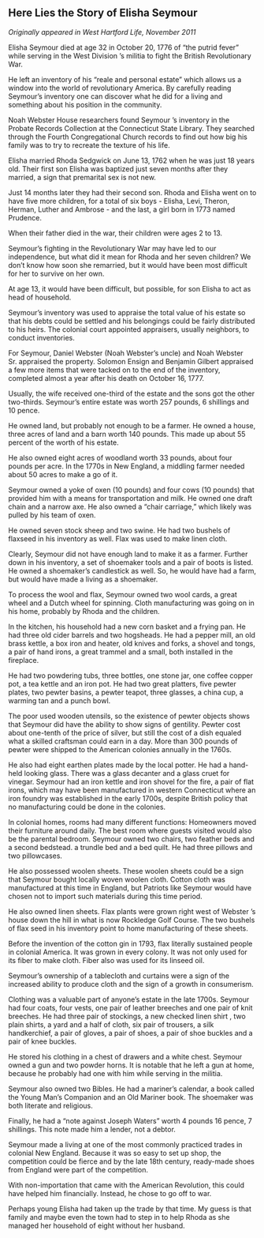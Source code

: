 ## Here Lies the Story of Elisha Seymour {-}

*Originally appeared in West Hartford Life, November 2011*

Elisha Seymour died at age 32 in October 20, 1776 of “the putrid fever" while serving in the West Division 's militia to fight the British Revolutionary War.

He left an inventory of his "reale and personal estate" which allows us a window into the world of revolutionary America. By carefully reading Seymour's inventory one can discover what he did for a living and something about his position in the community.

Noah Webster House researchers found Seymour 's inventory in the Probate Records Collection at the Connecticut State Library. They searched through the Fourth Congregational Church records to find out how big his family was to try to recreate the texture of his life.

Elisha married Rhoda Sedgwick on June 13, 1762 when he was just 18 years old. Their first son Elisha was baptized just seven months after they married, a sign that premarital sex is not new.

Just 14 months later they had their second son. Rhoda and Elisha went on to have five more children, for a total of six boys - Elisha, Levi, Theron, Herman, Luther and Ambrose - and the last, a girl born in 1773 named Prudence.

When their father died in the war, their children were ages 2 to 13.

Seymour's fighting in the Revolutionary War may have led to our independence, but what did it mean for Rhoda and her seven children? We don't know how soon she remarried, but it would have been most difficult for her to survive on her own.

At age 13, it would have been difficult, but possible, for son Elisha to act as head of household.

Seymour's inventory was used to appraise the total value of his estate so that his debts could be settled and his belongings could be fairly distributed to his heirs. The colonial court appointed appraisers, usually neighbors, to conduct inventories.

For Seymour, Daniel Webster (Noah Webster's uncle) and Noah Webster Sr. appraised the property. Solomon Ensign and Benjamin Gilbert appraised a few more items that were tacked on to the end of the inventory, completed almost a year after his death on October 16, 1777.

Usually, the wife received one-third of the estate and the sons got the other two-thirds. Seymour's entire estate was worth 257 pounds, 6 shillings and 10 pence.

He owned land, but probably not enough to be a farmer. He owned a house, three acres of land and a barn worth 140 pounds. This made up about 55 percent of the worth of his estate.

He also owned eight acres of woodland worth 33 pounds, about four pounds per acre. In the 1770s in New England, a middling farmer needed about 50 acres to make a go of it.

Seymour owned a yoke of oxen (10 pounds) and four cows (10 pounds) that provided him with a means for transportation and milk. He owned one draft chain and a narrow axe. He also owned a "chair carriage," which likely was pulled by his team of oxen.

He owned seven stock sheep and two swine. He had two bushels of flaxseed in his inventory as well. Flax was used to make linen cloth.

Clearly, Seymour did not have enough land to make it as a farmer. Further down in his inventory, a set of shoemaker tools and a pair of boots is listed. He owned a shoemaker’s candlestick as well. So, he would have had a farm, but would have made a living as a shoemaker.

To process the wool and flax, Seymour owned two wool cards, a great wheel and a Dutch wheel for spinning. Cloth manufacturing was going on in his home, probably by Rhoda and the children.

In the kitchen, his household had a new corn basket and a frying pan. He had three old cider barrels and two hogsheads. He had a pepper mill, an old brass kettle, a box iron and heater, old knives and forks, a shovel and tongs, a pair of hand irons, a great trammel and a small, both installed in the fireplace.

He had two powdering tubs, three bottles, one stone jar, one coffee copper pot, a tea kettle and an iron pot. He had two great platters, five pewter plates, two pewter basins, a pewter teapot, three glasses, a china cup, a warming tan and a punch bowl.

The poor used wooden utensils, so the existence of pewter objects shows that Seymour did have the ability to show signs of gentility. Pewter cost about one-tenth of the price of silver, but still the cost of a dish equaled what a skilled craftsman could earn in a day. More than 300 pounds of pewter were shipped to the American colonies annually in the 1760s.

He also had eight earthen plates made by the local potter. He had a hand-held looking glass. There was a glass decanter and a glass cruet for vinegar. Seymour had an iron kettle and iron shovel for the fire, a pair of flat irons, which may have been manufactured in western Connecticut where an iron foundry was established in the early 1700s, despite British policy that no manufacturing could be done in the colonies.

In colonial homes, rooms had many different functions: Homeowners moved their furniture around daily. The best room where guests visited would also be the parental bedroom. Seymour owned two chairs, two feather beds and a second bedstead. a trundle bed and a bed quilt. He had three pillows and two pillowcases.

He also possessed woolen sheets. These woolen sheets could be a sign that Seymour bought locally woven woolen cloth. Cotton cloth was manufactured at this time in England, but Patriots like Seymour would have chosen not to import such materials during this time period.

He also owned linen sheets. Flax plants were grown right west of Webster 's house down the hill in what is now Rockledge Golf Course. The two bushels of flax seed in his inventory point to home manufacturing of these sheets.

Before the invention of the cotton gin in 1793, flax literally sustained people in colonial America. It was grown in every colony. It was not only used for its fiber to make cloth. Fiber also was used for its linseed oil.

Seymour's ownership of a tablecloth and curtains were a sign of the increased ability to produce cloth and the sign of a growth in consumerism.

Clothing was a valuable part of anyone's estate in the late 1700s. Seymour had four coats, four vests, one pair of leather breeches and one pair of knit breeches. He had three pair of stockings, a new checked linen shirt , two plain shirts, a yard and a half of cloth, six pair of trousers, a silk handkerchief, a pair of gloves, a pair of shoes, a pair of shoe buckles and a pair of knee buckles.

He stored his clothing in a chest of drawers and a white chest. Seymour owned a gun and two powder horns. It is notable that he left a gun at home, because he probably had one with him while serving in the militia.

Seymour also owned two Bibles. He had a mariner's calendar, a book called the Young Man's Companion and an Old Mariner book. The shoemaker was both literate and religious.

Finally, he had a "note against Joseph Waters" worth 4 pounds 16 pence, 7 shillings. This note made him a lender, not a debtor.

Seymour made a living at one of the most commonly practiced trades in colonial New England. Because it was so easy to set up shop, the competition could be fierce and by the late 18th century, ready-made shoes from England were part of the competition.

With non-importation that came with the American Revolution, this could have helped him financially. Instead, he chose to go off to war.

Perhaps young Elisha had taken up the trade by that time. My guess is that family and maybe even the town had to step in to help Rhoda as she managed her household of eight without her husband.
